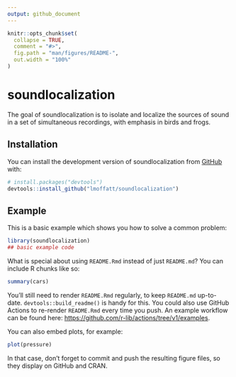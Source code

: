 ```yaml
---
output: github_document
---
```


<!-- README.md is generated from README.Rmd. Please edit that file -->

```r
knitr::opts_chunk$set(
  collapse = TRUE,
  comment = "#>",
  fig.path = "man/figures/README-",
  out.width = "100%"
)
```

# soundlocalization

<!-- badges: start -->
<!-- badges: end -->

The goal of soundlocalization is to isolate and localize the sources of sound in a set of simultaneous recordings, with emphasis in birds and frogs. 



## Installation

You can install the development version of soundlocalization from [GitHub](https://github.com/) with:

``` r
# install.packages("devtools")
devtools::install_github("lmoffatt/soundlocalization")
```

## Example

This is a basic example which shows you how to solve a common problem:

```r
library(soundlocalization)
## basic example code
```

What is special about using `README.Rmd` instead of just `README.md`? You can include R chunks like so:

```r
summary(cars)
```

You'll still need to render `README.Rmd` regularly, to keep `README.md` up-to-date. `devtools::build_readme()` is handy for this. You could also use GitHub Actions to re-render `README.Rmd` every time you push. An example workflow can be found here: <https://github.com/r-lib/actions/tree/v1/examples>.

You can also embed plots, for example:

```r
plot(pressure)
```

In that case, don't forget to commit and push the resulting figure files, so they display on GitHub and CRAN.
